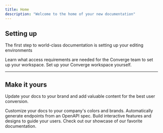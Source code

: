 ```yaml
---
title: Home
description: "Welcome to the home of your new documentation"
---
```


## Setting up

The first step to world-class documentation is setting up your editing environments

<CardGroup cols={2}>
  <Card
    title="Hands-off Onboarding"
    icon="pen-to-square"
    href="https://mintlify.com/docs/quickstart"
  >
    Learn what access requirements are needed for the Converge team to set up
    your workspace.
  </Card>
  <Card
    title="Self-onboarding"
    icon="image"
    href="https://mintlify.com/docs/development"
  >
    Set up your Converge workspace yourself.
  </Card>
</CardGroup>

---

## Make it yours

Update your docs to your brand and add valuable content for the best user conversion.

<CardGroup cols={2}>
  <Card
    title="Customize Style"
    icon="palette"
    href="https://mintlify.com/docs/settings/global"
  >
    Customize your docs to your company's colors and brands.
  </Card>
  <Card
    title="Reference APIs"
    icon="code"
    href="https://mintlify.com/docs/api-playground/openapi"
  >
    Automatically generate endpoints from an OpenAPI spec.
  </Card>
  <Card
    title="Add Components"
    icon="screwdriver-wrench"
    href="https://mintlify.com/docs/components/accordion"
  >
    Build interactive features and designs to guide your users.
  </Card>
  <Card
    title="Get Inspiration"
    icon="stars"
    href="https://mintlify.com/showcase"
  >
    Check out our showcase of our favorite documentation.
  </Card>
</CardGroup>
